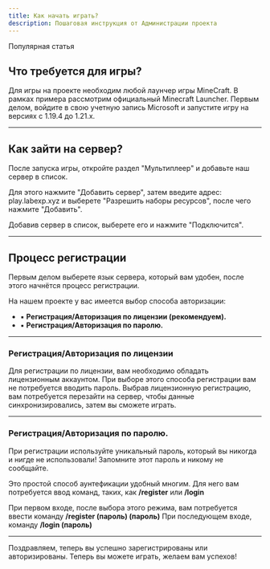 ```yaml
---
title: Как начать играть?
description: Пошаговая инструкция от Администрации проекта
---
```

<Badge>Популярная статья</Badge>

## Что требуется для игры?

Для игры на проекте необходим любой лаунчер игры MineCraft. В рамках примера рассмотрим официальный Minecraft Launcher.
Первым делом, войдите в свою учетную запись Microsoft и запустите игру на версиях с 1.19.4 до 1.21.х.

***

## Как зайти на сервер?

После запуска игры, откройте раздел "Мультиплеер" и добавьте наш сервер в список.

Для этого нажмите "Добавить сервер", затем введите адрес: play.labexp.xyz и выберете "Разрешить наборы ресурсов", после чего нажмите "Добавить".

Добавив сервер в список, выберете его и нажмите "Подключится".

***

## Процесс регистрации

Первым делом выберете язык сервера, который вам удобен, после этого начнётся процесс регистрации.

На нашем проекте у вас имеется выбор способа авторизации:
* ▪ **Регистрация/Авторизация по лицензии (рекомендуем).**
* ▪ **Регистрация/Авторизация по паролю.**

***

### Регистрация/Авторизация по лицензии

Для регистрации по лицензии, вам необходимо обладать лицензионным аккаунтом. При выборе этого способа регистрации вам не потребуется вводить пароль.
Выбрав лицензионную регистрацию, вам потребуется перезайти на сервер, чтобы данные синхронизировались, затем вы сможете играть.

***

### Регистрация/Авторизация по паролю.

<Alert variant="danger">При регистрации используйте уникальный пароль, который вы никогда и нигде не использовали! Запомните этот пароль и никому не сообщайте.</Alert>

Это простой способ аунтефикации удобный многим. Для него вам потребуется ввод команд, таких, как **/register** или **/login**

При первом входе, после выбора этого режима, вам потребуется ввести команду **/register (пароль) (пароль)**
При последующем входе, команду **/login (пароль)**

***

Поздравляем, теперь вы успешно зарегистрированы или авторизированы. Теперь вы можете играть, желаем вам успехов!